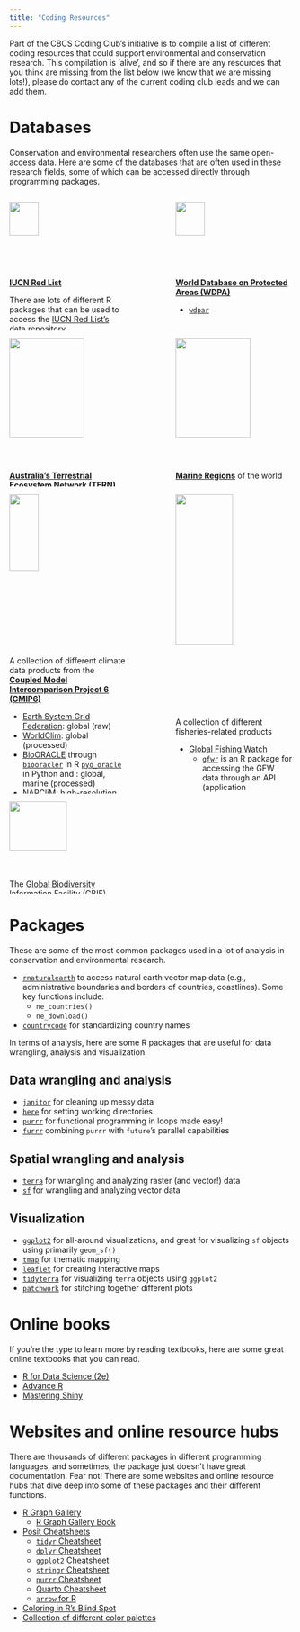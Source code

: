 ```yaml
---
title: "Coding Resources"
---
```


Part of the CBCS Coding Club's initiative is to compile a list of different coding resources that could support environmental and conservation research. This compilation is 'alive', and so if there are any resources that you think are missing from the list below (we know that we are missing lots!), please do contact any of the current coding club leads and we can add them.

# Databases

Conservation and environmental researchers often use the same open-access data. Here are some of the databases that are often used in these research fields, some of which can be accessed directly through programming packages.

:::::: columns
::: {.column width="45%" align="center"}
<img src="images/resources/IUCN_Red_List.png" style="width: 50%; object-fit: contain"/>

[**IUCN Red List**](https://www.iucnredlist.org/)

There are lots of different R packages that can be used to access the [IUCN Red List's data repository](https://www.iucnredlist.org/resources/data-repository).

-   [`iucnredList`](https://iucn-uk.github.io/iucnredlist/)
-   [`rredlist`](https://cran.r-project.org/web/packages/rredlist/vignettes/rredlist.html)
-   [`iucnr`](https://cran.r-project.org/web/packages/iucnr/index.html)
-   [`red`](https://bdj.pensoft.net/article/20530/)
:::

::: {.column width="10%" align="center"}
:::

::: {.column width="45%" align="center"}
<img src="images/resources/wdpa.jpg" style="width: 50%; object-fit: contain"/>

[**World Database on Protected Areas (WDPA)**](https://www.protectedplanet.net/en/thematic-areas/wdpa?tab=WDPA)

-   [`wdpar`](https://cran.r-project.org/web/packages/wdpar/vignettes/wdpar.html)
:::
::::::

:::::: columns
::: {.column width="45%" align="center"}
<img src="images/resources/tern.png" style="width: 80%; object-fit: contain"/>

[**Australia's Terrestrial Ecosystem Network (TERN)**](https://www.tern.org.au/)

Explore TERN's [data portals and services](https://www.tern.org.au/environmental-data-service/).

-   [`ausplotsR`](https://github.com/ternaustralia/ausplotsR)
-   [`WildObsR`](https://wildobs.org.au/): not yet publicly available, but stay tuned!
:::

::: {.column width="10%" align="center"}
:::

::: {.column width="45%" align="center"}
<img src="images/resources/marineregions.png" style="width: 80%; object-fit: contain"/>

[**Marine Regions**](https://www.marineregions.org/) of the world

Get the the boundaries and shapefiles you need for exclusive economic zones (EEZ), areas beyond national jurisdiction, global oceans and seas, large marine ecosystems of the world (MEOW), Longhurst provinces, and many more!

-   [`mregions2`](https://github.com/ropensci/mregions2)
:::
::::::

:::::: columns
::: {.column width="45%" align="center"}
<img src="images/resources/cmip.png" style="width: 50%; object-fit: contain"/>

A collection of different climate data products from the [**Coupled Model Intercomparison Project 6 (CMIP6)**](https://wcrp-cmip.org/cmip-phases/cmip6/)

-   [Earth System Grid Federation](https://esgf.github.io/): global (raw)
-   [WorldClim](https://www.worldclim.org/): global (processed)
-   [BioORACLE](https://www.bio-oracle.org/) through [`biooracler`](https://github.com/bio-oracle/biooracler) in R [`pyo_oracle`](https://github.com/bio-oracle/pyo_oracle) in Python and : global, marine (processed)
-   [NARCliM](https://www.climatechange.environment.nsw.gov.au/climate-data-portal): high-resolution climate model data for New South Wales and Australia
-   [LongPaddock](https://www.longpaddock.qld.gov.au/qld-future-climate/): regional, high-resolution climate model data for Queensland

Here are some R packages that could help wrangle climate outputs.

-   [`hotrstuff`](https://snbuenafe.github.io/hotrstuff/): R package in development led by Tin Buenafe
-   [`rcdo`](https://cran.r-project.org/web/packages/rcdo/index.html)
:::

::: {.column width="10%" align="center"}
:::

::: {.column width="45%" align="center"}
<img src="images/resources/fisheries.jpeg" style="width: 70%; object-fit: contain"/>

A collection of different fisheries-related products

-   [Global Fishing Watch](https://globalfishingwatch.org/)
    -   [`gfwr`](https://github.com/GlobalFishingWatch/gfwr) is an R package for accessing the GFW data through an API (application programming interface) key
-   [`FishStatJ`](ttps://www.fao.org/fishery/en/statistics/software/fishstatj) to access FAO (Food and Agriculture Organization of the United Nations)'s Fisheries and Aquaculture statistics
-   [`ARTIS`](https://artisdata.weebly.com/) is a database that provides the first global estimates of seafood species and nutrient trade flows
:::
::::::

::::: columns
::: {.column width="45%" align="center"}
<img src="images/resources/gbif.png" style="width: 70%; object-fit: contain"/>

The [Global Biodiversity Information Facility (GBIF)](https://www.gbif.org/)

-   [`galah`](https://galah.ala.org.au/R/) is an R package used to access GBIF and the [Atlas of Living Australia (ALA)](https://www.ala.org.au/)
:::
::: {.column width="10%" align="center"}
:::
::: {.column width="45%" align="center"}
:::
::::: 

# Packages

These are some of the most common packages used in a lot of analysis in conservation and environmental research.

-   [`rnaturalearth`](https://cran.r-project.org/web/packages/rnaturalearth/vignettes/rnaturalearth.html) to access natural earth vector map data (e.g., administrative boundaries and borders of countries, coastlines). Some key functions include:
    -   `ne_countries()`
    -   `ne_download()`
-   [`countrycode`](https://cran.r-project.org/web/packages/countrycode/index.html) for standardizing country names

In terms of analysis, here are some R packages that are useful for data wrangling, analysis and visualization.

## Data wrangling and analysis
-   [`janitor`](https://cran.r-project.org/web/packages/janitor/index.html) for cleaning up messy data
-   [`here`](https://here.r-lib.org/) for setting working directories
-   [`purrr`](https://purrr.tidyverse.org/) for functional programming in loops made easy!
-   [`furrr`](https://furrr.futureverse.org/) combining `purrr` with `future`'s parallel capabilities

## Spatial wrangling and analysis
-   [`terra`](https://rspatial.github.io/terra/) for wrangling and analyzing raster (and vector!) data
-   [`sf`](https://r-spatial.github.io/sf/) for wrangling and analyzing vector data

## Visualization
-   [`ggplot2`](https://ggplot2.tidyverse.org/) for all-around visualizations, and great for visualizing `sf` objects using primarily `geom_sf()`
-   [`tmap`](https://r-graph-gallery.com/package/tmap.html) for thematic mapping
-   [`leaflet`](https://r-graph-gallery.com/package/leaflet.html) for creating interactive maps
-   [`tidyterra`](https://dieghernan.github.io/tidyterra/) for visualizing `terra` objects using `ggplot2`
-   [`patchwork`](https://patchwork.data-imaginist.com/) for stitching together different plots

# Online books

If you're the type to learn more by reading textbooks, here are some great online textbooks that you can read.

-   [R for Data Science (2e)](https://r4ds.hadley.nz/)
-   [Advance R](https://adv-r.hadley.nz/)
-   [Mastering Shiny](https://mastering-shiny.org/)

# Websites and online resource hubs

There are thousands of different packages in different programming languages, and sometimes, the package just doesn't have great documentation. Fear not! There are some websites and online resource hubs that dive deep into some of these packages and their different functions.

-   [R Graph Gallery](https://r-graph-gallery.com/)
    -   [R Graph Gallery Book](https://bookdown.org/content/b298e479-b1ab-49fa-b83d-a57c2b034d49/)
-   [Posit Cheatsheets](https://posit.co/resources/cheatsheets/)
    -   [`tidyr` Cheatsheet](https://rstudio.github.io/cheatsheets/html/tidyr.html)
    -   [`dplyr` Cheatsheet](https://rstudio.github.io/cheatsheets/html/data-transformation.html)
    -   [`ggplot2` Cheatsheet](https://rstudio.github.io/cheatsheets/html/data-visualization.html)
    -   [`stringr` Cheatsheet](https://rstudio.github.io/cheatsheets/html/strings.html)
    -   [`purrr` Cheatsheet](https://rstudio.github.io/cheatsheets/html/purrr.html)
    -   [Quarto Cheatsheet](https://rstudio.github.io/cheatsheets/html/quarto.html)
    -   [`arrow` for R](https://rstudio.github.io/cheatsheets/arrow.pdf)
-   [Coloring in R's Blind Spot](https://journal.r-project.org/articles/RJ-2023-071/)
-   [Collection of different color palettes](https://github.com/EmilHvitfeldt/r-color-palettes?tab=readme-ov-file)
